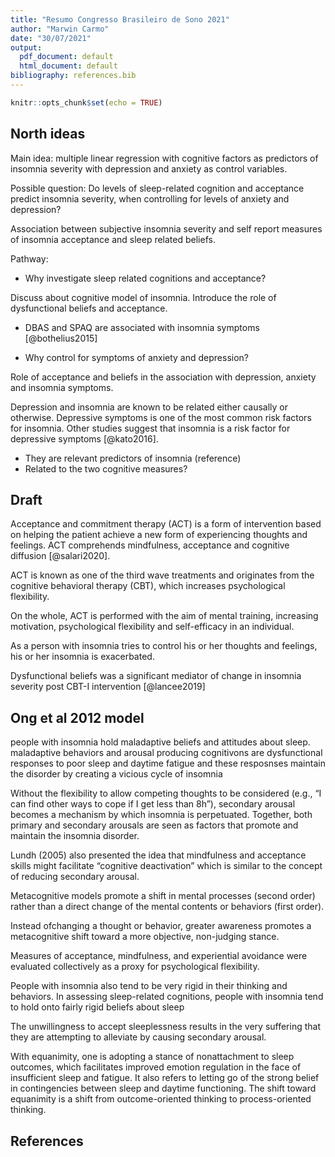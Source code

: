 ```yaml
---
title: "Resumo Congresso Brasileiro de Sono 2021"
author: "Marwin Carmo"
date: "30/07/2021"
output:
  pdf_document: default
  html_document: default
bibliography: references.bib
---
```


```r
knitr::opts_chunk$set(echo = TRUE)
```

## North ideas

Main idea: multiple linear regression with cognitive factors as predictors of insomnia severity with depression and anxiety as control variables.

Possible question: Do levels of sleep-related cognition and acceptance predict insomnia severity, when controlling for levels of anxiety and depression?

Association between subjective insomnia severity and self report measures of insomnia acceptance and sleep related beliefs.

Pathway:

-   Why investigate sleep related cognitions and acceptance?

Discuss about cognitive model of insomnia. Introduce the role of dysfunctional beliefs and acceptance.

-   DBAS and SPAQ are associated with insomnia symptoms [@bothelius2015]

-   Why control for symptoms of anxiety and depression?

Role of acceptance and beliefs in the association with depression, anxiety and insomnia symptoms.

Depression and insomnia are known to be related either causally or otherwise. Depressive symptoms is one of the most common risk factors for insomnia. Other studies suggest that insomnia is a risk factor for depressive symptoms [@kato2016].

-   They are relevant predictors of insomnia (reference)
-   Related to the two cognitive measures?

## Draft

Acceptance and commitment therapy (ACT) is a form of intervention based on helping the patient achieve a new form of experiencing thoughts and feelings. ACT comprehends mindfulness, acceptance and cognitive diffusion [@salari2020].

ACT is known as one of the third wave treatments and originates from the cognitive behavioral therapy (CBT), which increases psychological flexibility.

On the whole, ACT is performed with the aim of mental training, increasing motivation, psychological flexibility and self-efficacy in an individual.

As a person with insomnia tries to control his or her thoughts and feelings, his or her insomnia is exacerbated.

Dysfunctional beliefs was a significant mediator of change in insomnia severity post CBT-I intervention [@lancee2019]

## Ong et al 2012 model

people with insomnia hold maladaptive beliefs and attitudes about sleep. maladaptive behaviors and arousal producing cognitivons are dysfunctional responses to poor sleep and daytime fatigue and these resposnses maintain the disorder by creating a vicious cycle of insomnia

Without the flexibility to allow competing thoughts to be considered (e.g., “I can find other ways to cope if I get less than 8h”), secondary arousal becomes a mechanism by which insomnia is perpetuated. Together, both primary and secondary arousals are seen as factors that promote and maintain the insomnia disorder.

Lundh (2005) also presented the idea that mindfulness and acceptance skills might facilitate “cognitive deactivation” which is similar to the concept of reducing secondary arousal.

Metacognitive models promote a shift in mental processes (second order) rather than a direct change of the mental contents or behaviors (first order).

Instead ofchanging a thought or behavior, greater awareness promotes a metacognitive shift toward a more objective, non-judging stance.

Measures of acceptance, mindfulness, and experiential avoidance were evaluated collectively as a proxy for psychological flexibility.

People with insomnia also tend to be very rigid in their thinking and behaviors. In assessing sleep-related cognitions, people with insomnia tend to hold onto fairly rigid beliefs about sleep

The unwillingness to accept sleeplessness results in the very suffering that they are attempting to alleviate by causing secondary arousal.

With equanimity, one is adopting a stance of nonattachment to sleep outcomes, which facilitates improved emotion regulation in the face of insufficient sleep and fatigue. It also refers to letting go of the strong belief in contingencies between sleep and daytime functioning. The shift toward equanimity is a shift from outcome-oriented
thinking to process-oriented thinking.

## References
